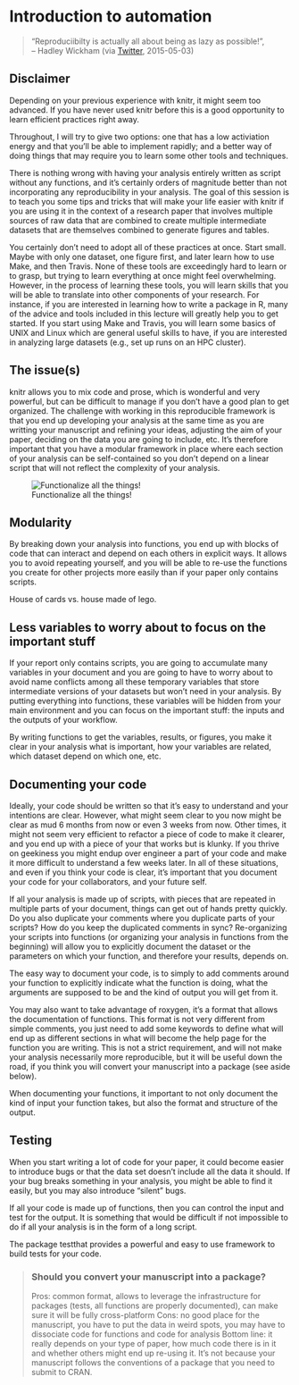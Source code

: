 
# Introduction to automation

> "Reproduciibilty is actually all about being as lazy as possible!", <br/>
> -- Hadley Wickham (via
> [Twitter](https://twitter.com/hadleywickham/status/598532170160873472),
> 2015-05-03)


## Disclaimer

Depending on your previous experience with knitr, it might seem too advanced. If
you have never used knitr before this is a good opportunity to learn efficient
practices right away.

Throughout, I will try to give two options: one that has a low activiation
energy and that you'll be able to implement rapidly; and a better way of doing
things that may require you to learn some other tools and techniques.

There is nothing wrong with having your analysis entirely written as script
without any functions, and it's certainly orders of magnitude better than not
incorporating any reproducibility in your analysis. The goal of this session is
to teach you some tips and tricks that will make your life easier with knitr if
you are using it in the context of a research paper that involves multiple
sources of raw data that are combined to create multiple intermediate datasets
that are themselves combined to generate figures and tables.

You certainly don't need to adopt all of these practices at once. Start
small. Maybe with only one dataset, one figure first, and later learn how to use
Make, and then Travis. None of these tools are exceedingly hard to learn or to
grasp, but trying to learn everything at once might feel overwhelming. However,
in the process of learning these tools, you will learn skills that you will be
able to translate into other components of your research. For instance, if you
are interested in learning how to write a package in R, many of the advice and
tools included in this lecture will greatly help you to get started. If you
start using Make and Travis, you will learn some basics of UNIX and Linux which
are general useful skills to have, if you are interested in analyzing large
datasets (e.g., set up runs on an HPC cluster).

## The issue(s)

knitr allows you to mix code and prose, which is wonderful and very powerful,
but can be difficult to manage if you don't have a good plan to get
organized. The challenge with working in this reproducible framework is that you
end up developing your analysis at the same time as you are writting your
manuscript and refining your ideas, adjusting the aim of your paper, deciding on
the data you are going to include, etc. It's therefore important that you have a
modular framework in place where each section of your analysis can be
self-contained so you don't depend on a linear script that will not reflect the
complexity of your analysis.

![Functionalize all the things!](/img/functionalize_all_the_things.png)

## Modularity

By breaking down your analysis into functions, you end up with blocks of code
that can interact and depend on each others in explicit ways. It allows you to
avoid repeating yourself, and you will be able to re-use the functions you
create for other projects more easily than if your paper only contains scripts.

House of cards vs. house made of lego.

## Less variables to worry about to focus on the important stuff

If your report only contains scripts, you are going to accumulate many variables
in your document and you are going to have to worry about to avoid name
conflicts among all these temporary variables that store intermediate versions
of your datasets but won't need in your analysis. By putting everything into
functions, these variables will be hidden from your main environment and you can
focus on the important stuff: the inputs and the outputs of your workflow.

By writing functions to get the variables, results, or figures, you make it
clear in your analysis what is important, how your variables are related, which
dataset depend on which one, etc.

## Documenting your code

Ideally, your code should be written so that it's easy to understand and your
intentions are clear. However, what might seem clear to you now might be clear
as mud 6 months from now or even 3 weeks from now. Other times, it might not
seem very efficient to refactor a piece of code to make it clearer, and you end
up with a piece of your that works but is klunky. If you thrive on geekiness you
might endup over engineer a part of your code and make it more difficult to
understand a few weeks later. In all of these situations, and even if you think
your code is clear, it's important that you document your code for your
collaborators, and your future self.

If all your analysis is made up of scripts, with pieces that are repeated in
multiple parts of your document, things can get out of hands pretty quickly. Do
you also duplicate your comments where you duplicate parts of your scripts? How
do you keep the duplicated comments in sync? Re-organizing your scripts into
functions (or organizing your analysis in functions from the beginning) will
allow you to explicitly document the dataset or the parameters on which your
function, and therefore your results, depends on.

The easy way to document your code, is to simply to add comments around your
function to explicitly indicate what the function is doing, what the arguments
are supposed to be and the kind of output you will get from it.

You may also want to take advantage of roxygen, it's a format that allows the
documentation of functions. This format is not very different from simple
comments, you just need to add some keywords to define what will end up as
different sections in what will become the help page for the function you are
writing. This is not a strict requirement, and will not make your analysis
necessarily more reproducible, but it will be useful down the road, if you think
you will convert your manuscript into a package (see aside below).

When documenting your functions, it important to not only document the kind of
input your function takes, but also the format and structure of the output.

## Testing

When you start writing a lot of code for your paper, it could become easier to
introduce bugs or that the data set doesn't include all the data it should. If
your bug breaks something in your analysis, you might be able to find it easily,
but you may also introduce "silent" bugs.

If all your code is made up of functions, then you can control the input and
test for the output. It is something that would be difficult if not impossible
to do if all your analysis is in the form of a long script.

The package testthat provides a powerful and easy to use framework to build
tests for your code.

> ### Should you convert your manuscript into a package?
>
> Pros: common format, allows to leverage the infrastructure for packages
> (tests, all functions are properly documented), can make sure it will be fully
> cross-platform Cons: no good place for the manuscript, you have to put the
> data in weird spots, you may have to dissociate code for functions and code
> for analysis Bottom line: it really depends on your type of paper, how much
> code there is in it and whether others might end up re-using it. It's not
> because your manuscript follows the conventions of a package that you need to
> submit to CRAN.
